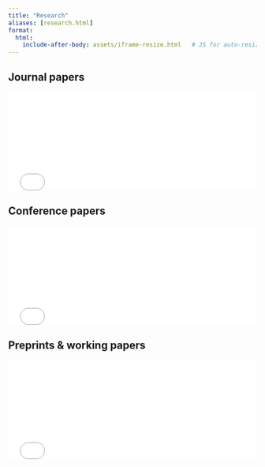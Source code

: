 ```yaml
---
title: "Research"
aliases: [research.html]
format:
  html:
    include-after-body: assets/iframe-resize.html   # JS for auto-resize
---
```


::: {.panel-tabset}
## Journal papers
<iframe id="tab-journal" src="pubs-journal.html" loading="lazy"
        style="width:100%; border:0; height:200px;"></iframe>

## Conference papers
<iframe id="tab-conf" src="pubs-conference.html" loading="lazy"
        style="width:100%; border:0; height:200px;"></iframe>

## Preprints & working papers
<iframe id="tab-preprints" src="pubs-preprints.html" loading="lazy"
        style="width:100%; border:0; height:200px;"></iframe>
:::
